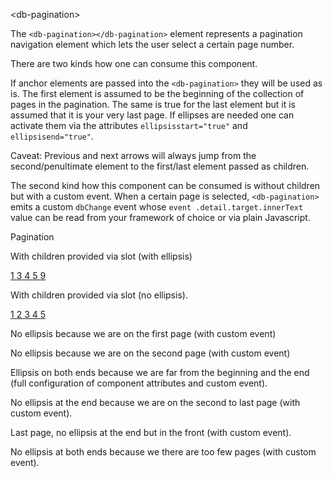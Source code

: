 
<Meta title="Navigation/Pagination/Intro" />

<db-headline variant="1"> &lt;db-pagination&gt;</db-headline>

The `<db-pagination></db-pagination>` element represents a pagination navigation
element which lets the user select a certain page number.

There are two kinds how one can consume this component.

If anchor elements are passed into the `<db-pagination>` they will be used as
is. The first element is assumed to be the beginning of the collection of pages
in the pagination.
The same is true for the last element but it is assumed that it is your very
last page.
If ellipses are needed one can activate them via the attributes
`ellipsisstart="true"` and `ellipsisend="true"`.

Caveat: Previous and next arrows will always jump from the second/penultimate
element to the first/last element passed as children.

The second kind how this component can be consumed is without children but with
a custom event. When a certain page is selected, `<db-pagination>` emits a custom `dbChange`
event whose `event .detail.target.innerText` value can be read from your
framework of choice or via plain Javascript.

<db-headline variant="2"> Pagination</db-headline>

<db-headline> With children provided via slot (with ellipsis) </db-headline>

<Canvas>
  <db-pagination ellipsisstart="true" ellipsisend="true">
    <a href="#" title="first page">
      1
    </a>
    <a href="#" title="third page">
      3
    </a>
    <a href="#" data-currentpage title="fourth page">
      4
    </a>
    <a href="#" title="fifth page">
      5
    </a>
    <a href="#" title="ninth page">
      9
    </a>
  </db-pagination>
</Canvas>

<db-headline>With children provided via slot (no ellipsis).</db-headline>

<Canvas>
  <db-pagination>
    <a href="#" title="first page">
      1
    </a>
    <a href="#" title="second page">
      2
    </a>
    <a href="#" data-currentpage title="third page">
      3
    </a>
    <a href="#" title="fourth page">
      4
    </a>
    <a href="#" title="fifth page">
      5
    </a>
  </db-pagination>
</Canvas>

<db-headline>No ellipsis because we are on the first page (with custom event)</db-headline>

<Canvas>
  <db-pagination currentpage="1" pages="9" count="3"></db-pagination>
</Canvas>

<db-headline>No ellipsis because we are on the second page (with custom event)</db-headline>

<Canvas>
  <db-pagination currentpage="2" pages="9" count="3"></db-pagination>
</Canvas>

<db-headline>Ellipsis on both ends because we are far from the beginning and the end (full configuration of component attributes and custom event).</db-headline>

<Canvas>
<db-pagination
    currentpage="4"
    pages="9"
    count="3"
    titleprevious="Titel nächstes"
    titlenext="Titel vorher"
    titlepagination="Seitennummer"
    textprevious="Vorher"
    textnext="Nächstes"
  ></db-pagination>
</Canvas>

<db-headline>No ellipsis at the end because we are on the second to last page (with custom event).</db-headline>

<Canvas>
  <db-pagination currentpage="8" pages="9" count="3"></db-pagination>
</Canvas>

<db-headline>Last page, no ellipsis at the end but in the front (with custom event).</db-headline>

<Canvas>
  <db-pagination currentpage="9" pages="9" count="3"></db-pagination>
</Canvas>

<db-headline>No ellipsis at both ends because we there are too few pages (with custom event).</db-headline>

<Canvas>
  <db-pagination currentpage="2" pages="3" count="3"></db-pagination>
</Canvas>

<Readme />
